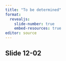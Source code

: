 ```yaml
---
title: "To be determined"
format: 
  revealjs:
    slide-number: true
    embed-resources: true
editor: source
---
```


## Slide 12-02

::: notes

:::

